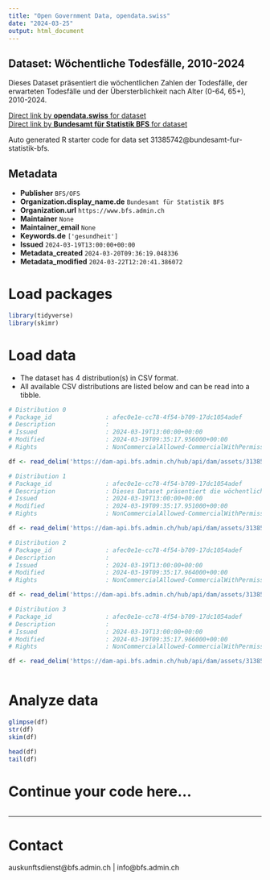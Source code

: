 ```yaml
---
title: "Open Government Data, opendata.swiss"
date: "2024-03-25"
output: html_document
---
```


## Dataset: Wöchentliche Todesfälle, 2010-2024

Dieses Dataset präsentiert die wöchentlichen Zahlen der Todesfälle, der erwarteten Todesfälle und der Übersterblichkeit nach Alter (0-64, 65+), 2010-2024.

[Direct link by **opendata.swiss** for dataset](https://opendata.swiss/de/dataset/wochentliche-todesfalle-2010-20241)<br>
[Direct link by **Bundesamt für Statistik BFS** for dataset](https://www.bfs.admin.ch/asset/de/ts-d-14.03.04.03-wr)

Auto generated R starter code for data set 31385742@bundesamt-fur-statistik-bfs.

## Metadata

- **Publisher** `BFS/OFS`
- **Organization.display_name.de** `Bundesamt für Statistik BFS`
- **Organization.url** `https://www.bfs.admin.ch`
- **Maintainer** `None`
- **Maintainer_email** `None`
- **Keywords.de** `['gesundheit']`
- **Issued** `2024-03-19T13:00:00+00:00`
- **Metadata_created** `2024-03-20T09:36:19.048336`
- **Metadata_modified** `2024-03-22T12:20:41.386072`


# Load packages

```r

library(tidyverse)
library(skimr)

```

# Load data

-   The dataset has 4 distribution(s) in CSV format.
-   All available CSV distributions are listed below and can be read into a tibble.

```r

# Distribution 0
# Package_id               : afec0e1e-cc78-4f54-b709-17dc1054adef
# Description              : 
# Issued                   : 2024-03-19T13:00:00+00:00
# Modified                 : 2024-03-19T09:35:17.956000+00:00
# Rights                   : NonCommercialAllowed-CommercialWithPermission-ReferenceRequired

df <- read_delim('https://dam-api.bfs.admin.ch/hub/api/dam/assets/31385750/master')

# Distribution 1
# Package_id               : afec0e1e-cc78-4f54-b709-17dc1054adef
# Description              : Dieses Dataset präsentiert die wöchentlichen Zahlen der Todesfälle, der erwarteten Todesfälle und der Übersterblichkeit nach Alter (0-64, 65+), 2010-2024.
# Issued                   : 2024-03-19T13:00:00+00:00
# Modified                 : 2024-03-19T09:35:17.951000+00:00
# Rights                   : NonCommercialAllowed-CommercialWithPermission-ReferenceRequired

df <- read_delim('https://dam-api.bfs.admin.ch/hub/api/dam/assets/31385764/master')

# Distribution 2
# Package_id               : afec0e1e-cc78-4f54-b709-17dc1054adef
# Description              : 
# Issued                   : 2024-03-19T13:00:00+00:00
# Modified                 : 2024-03-19T09:35:17.964000+00:00
# Rights                   : NonCommercialAllowed-CommercialWithPermission-ReferenceRequired

df <- read_delim('https://dam-api.bfs.admin.ch/hub/api/dam/assets/31385759/master')

# Distribution 3
# Package_id               : afec0e1e-cc78-4f54-b709-17dc1054adef
# Description              : 
# Issued                   : 2024-03-19T13:00:00+00:00
# Modified                 : 2024-03-19T09:35:17.966000+00:00
# Rights                   : NonCommercialAllowed-CommercialWithPermission-ReferenceRequired

df <- read_delim('https://dam-api.bfs.admin.ch/hub/api/dam/assets/31385765/master')



```

# Analyze data

```r

glimpse(df)
str(df)
skim(df)

head(df)
tail(df)

```

# Continue your code here...

```r

```

------------------------------------------------------------------------

# Contact

auskunftsdienst@bfs.admin.ch | info@bfs.admin.ch
